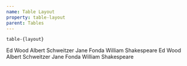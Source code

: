 ```yaml
---
name: Table Layout
property: table-layout
parent: Tables
---
```



`table-{layout}`

<Grid minWidBox="200px">
  <InfoBox caption="Auto" pattern="table-auto" isDefault>
    <Box is="table" className="border bg-white table-auto w-full">
      <tr>
        <Box is="td" className="truncate border p-2">
          Ed
        </Box>
        <Box is="td" className="truncate border p-2">
          Wood
        </Box>
      </tr>
      <tr>
        <Box is="td" className="truncate border p-2">
          Albert
        </Box>
        <Box is="td" className="truncate border p-2">
          Schweitzer
        </Box>
      </tr>
      <tr>
        <Box is="td" className="truncate border p-2">
          Jane
        </Box>
        <Box is="td" className="truncate border p-2">
          Fonda
        </Box>
      </tr>
      <tr>
        <Box is="td" className="truncate border p-2">
          William
        </Box>
        <Box is="td" className="truncate border p-2">
          Shakespeare
        </Box>
      </tr>
    </Box>
  </InfoBox>
  <InfoBox caption="Fixed" pattern="table-fixed">
    <Box is="table" className="border bg-white table-fixed w-48">
      <tr>
        <Box is="td" className="truncate border p-2">
          Ed
        </Box>
        <Box is="td" className="truncate border p-2">
          Wood
        </Box>
      </tr>
      <tr>
        <Box is="td" className="truncate border p-2">
          Albert
        </Box>
        <Box is="td" className="truncate border p-2">
          Schweitzer
        </Box>
      </tr>
      <tr>
        <Box is="td" className="truncate border p-2">
          Jane
        </Box>
        <Box is="td" className="truncate border p-2">
          Fonda
        </Box>
      </tr>
      <tr>
        <Box is="td" className="truncate border p-2">
          William
        </Box>
        <Box is="td" className="truncate border p-2">
          Shakespeare
        </Box>
      </tr>
    </Box>
  </InfoBox>
</Grid>
